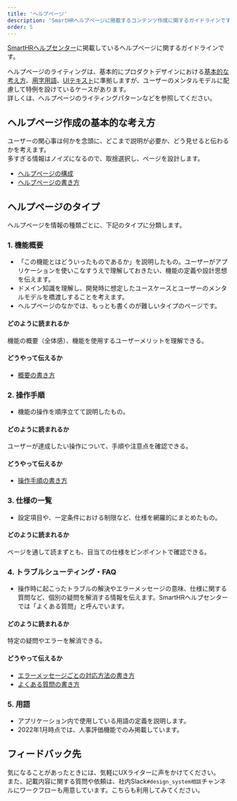 ```yaml
---
title: 'ヘルプページ'
description: 'SmartHRヘルプページに掲載するコンテンツ作成に関するガイドラインです。'
order: 5
---
```


[SmartHRヘルプセンター](https://support.smarthr.jp/ja/)に掲載しているヘルプページに関するガイドラインです。

ヘルプページのライティングは、基本的にプロダクトデザインにおける[基本的な考え方](../writing-style/)、[用字用語](../idiomatic-usage/)、[UIテキスト](../ui-text/)に準拠しますが、ユーザーのメンタルモデルに配慮して特例を設けているケースがあります。  
詳しくは、ヘルプページのライティングパターンなどを参照してください。

## ヘルプページ作成の基本的な考え方
ユーザーの関心事は何かを念頭に、どこまで説明が必要か、どう見せると伝わるかを考えます。  
多すぎる情報はノイズになるので、取捨選択し、ページを設計します。
* [ヘルプページの構成](../help-center/help-page/)
* [ヘルプページの書き方](../help-center/basic-rule/)

## ヘルプページのタイプ
ヘルプページを情報の種類ごとに、下記のタイプに分類します。

### 1. 機能概要
* 「この機能とはどういったものであるか」を説明したもの。ユーザーがアプリケーションを使いこなすうえで理解しておきたい、機能の定義や設計思想を伝えます。
* ドメイン知識を理解し、開発時に想定したユースケースとユーザーのメンタルモデルを橋渡しすることを考えます。
* ヘルプページのなかでは、もっとも書くのが難しいタイプのページです。

#### どのように読まれるか
機能の概要（全体感）、機能を使用するユーザーメリットを理解できる。

#### どうやって伝えるか
* [概要の書き方](../help-center/overview/)

### 2. 操作手順
* 機能の操作を順序立てて説明したもの。

#### どのように読まれるか
ユーザーが達成したい操作について、手順や注意点を確認できる。

#### どうやって伝えるか
* [操作手順の書き方](../help-center/step-by-step/)

### 3. 仕様の一覧
* 設定項目や、一定条件における制限など、仕様を網羅的にまとめたもの。

#### どのように読まれるか
ページを通して読まずとも、目当ての仕様をピンポイントで確認できる。

### 4. トラブルシューティング・FAQ
* 操作時に起こったトラブルの解決やエラーメッセージの意味、仕様に関する質問など、個別の疑問を解消する情報を伝えます。SmartHRヘルプセンターでは「よくある質問」と呼んでいます。

#### どのように読まれるか
特定の疑問やエラーを解消できる。

#### どうやって伝えるか
* [エラーメッセージごとの対応方法の書き方](../help-center/error-handling/)
* [よくある質問の書き方](../help-center/faq/)

### 5. 用語
* アプリケーション内で使用している用語の定義を説明します。
* 2022年1月時点では、人事評価機能でのみ掲載しています。

## フィードバック先
気になることがあったときには、気軽にUXライターに声をかけてください。  
また、記載内容に関する質問や依頼は、社内Slack`#design_system相談`チャンネルにワークフローも用意しています。こちらも利用してみてください。
